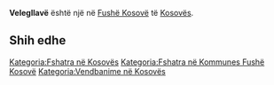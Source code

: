 {{Fshat në 
 | Emri                = Velegllavë
 | EmriAlt                = 
 | NAME_SHORT_FORM=      
 | NAME_GENERIC=      
 | NAME_SORT_NAME_RO=      VELEGLLAVE
 | FULL_NAME_RO = Velegllavë
 | FULL_NAME_ND_RO=Velegllave
 | SORT_NAME_RG=VELEGLLAVE
 | FULL_NAME_RG=Velegllavë
 | FULL_NAME_ND_RG=Velegllave
 | SRP_NAME_SHORT_FORM=      
 | SRP_NAME_GENERIC=      
 | SRP_NAME_SORT_NAME_RO=      
 | SRP_FULL_NAME_RO = 
 | SRP_FULL_NAME_ND_RO=
 | SRP_SORT_NAME_RG=
 | SRP_FULL_NAME_RG=
 | SRP_FULL_NAME_ND_RG=
 | Emri (Rasa dhanore) = 
 | Figura              = 
 | Shteti              = Kosovo
 | Komuna              = Fushë Kosovë
 | Kodi postar         = 
 | Sipërfaqja          = 

 | Popullsia           = 

 | Regj. i popullsisë  = 
 | Dend. e popullsisë  = 
 | Faqja zyrtare       = 
 <!--- Koordinatat ----> 
 | Gjerësia            = 42.643056
 | Gjatësia            = 21.710278
 | Lartësia            = 
}}
'''Velegllavë''' është një [[]] në [[Fushë Kosovë]] të [[Kosovës]].

<!-- == Gjeografia == -->
<!-- == Historia == -->
<!-- == Demografia == -->
== Shih edhe ==
{{Komuna Fushë Kosovë}}
{{Kosovo-Administrata-Cung}}

[[Kategoria:Fshatra në Kosovës]]
[[Kategoria:Fshatra në Kommunes Fushë Kosovë]]
[[Kategoria:Vendbanime në Kosovës]]